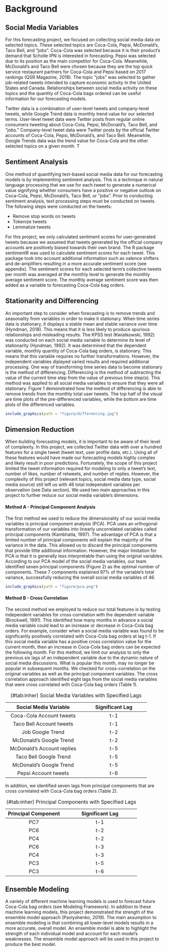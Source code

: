<!--
This is for including Chapter 1.  Notice that it's also good practice to name your chunk.  This will help you debug potential issues as you knit.  The chunk above is called intro and the one below is called background.  Feel free to change the name of the Rmd file as you wish, but don't forget to change it here from 01-background.Rmd.
-->

<!--
The {#background} text after the chapter declaration will allow us to link throughout the document back to the beginning of of the background section.  These labels will automatically be generated (if not specified) by changing the spaces to hyphens and capital letters to lowercase.  Look for the reference to this label at the beginning of Chapter 2.
-->

# Background {#background .unnumbered}

## Social Media Variables {.unnumbered}

For this forecasting project, we focused on collecting social media data on selected topics. These selected topics are Coca-Cola, Pepsi, McDonald’s, Taco Bell, and “jobs”.  Coca-Cola was selected because it is their product’s demand that Scholle IPN is interested in forecasting. Pepsi was selected due to its position as the main competitor for Coca-Cola.  Meanwhile, McDonald’s and Taco Bell were chosen because they are the top quick service restaurant partners for Coca-Cola and Pepsi based on 2017 rankings (QSR Magazine, 2018). The topic "jobs" was selected to gather job-related tweets intended to capture economic activity in the United States and Canada.  Relationships between social media activity on these topics and the quantity of Coca-Cola bags ordered can be useful information for our forecasting models.

Twitter data is a combination of user-level tweets and company-level tweets, while Google Trend data is monthly trend value for our selected terms.  User-level tweet data were Twitter posts from regular online consumers tweeting about Coca-Cola, Pepsi, McDonald’s, Taco Bell, and “jobs.”  Company-level tweet data were Twitter posts by the official Twitter accounts of Coca-Cola, Pepsi, McDonald’s, and Taco Bell.  Meanwhile, Google Trends data was the trend value for Coca-Cola and the other selected topics on a given month.  T

## Sentiment Analysis {.unnumbered}

One method of quantifying text-based social media data for our forecasting models is by implementing sentiment analysis.  This is a technique in natural language processing that we use for each tweet to generate a numerical value signifying whether consumers have a positive or negative outlook on Coca-Cola, Pepsi, McDonald’s, Taco Bell, or "jobs".  Prior to conducting sentiment analysis, text processing steps must be conducted on tweets. The following steps were conducted on the tweets:

* Remove stop words on tweets
* Tokenize tweets
* Lemmatize tweets   

For this project, we only calculated sentiment scores for user-generated tweets because we assumed that tweets generated by the official company accounts are positively biased towards their own brand.  The R package sentimentR was used to calculate sentiment scores for each tweet. This package took into account additional information such as valence shifters and de-amplifiers resulting in a more accurate sentiment score (see appendix).  The sentiment scores for each selected term’s collective tweets per month was averaged at the monthly level to generate the monthly average sentiment score.  The monthly average sentiment score was then added as a variable to forecasting Coca-Cola bag orders.

## Stationarity and Differencing {.unnumbered}
An important step to consider when forecasting is to remove trends and seasonality from variables in order to make it stationary.  When time series data is stationary, it displays a stable mean and stable variance over time (Hyndman, 2018).  This means that it is less likely to produce spurious relationships and misleading results.  The KPSS test (Kwiatkowski, 1992) was conducted on each social media variable to determine its level of stationarity (Hyndman, 1992).  It was determined that the dependent variable, monthly quantity of Coca-Cola bag orders, is stationary.  This means that this variable requires no further transformations.  However, the independent variables diplayed varied results and required additional processing.  One way of transforming time series data to become stationary is the method of differencing.  Differencing is the method of subtracting the value of the current time step from the value of previous time step(s).  This method was applied to all social media variables to ensure that they were all stationary.  Figure 1 demonstrated how the method of differencing is able to remove trends from the monthly total user tweets.  The top half of the visual are time plots of the pre-differenced variables, while the bottom are time plots of the differenced variables.

```r
include_graphics(path = "figure/differencing.jpg")
```

## Dimension Reduction {.unnumbered}
When building forecasting models, it is important to be aware of their level of complexity.  In this project, we collected Twitter data with over a hundred features for a single tweet (tweet text, user profile data, etc.).  Using all of these features would have made our forecasting models highly complex and likely result in poor predictions.  Fortunately, the scope of this project limited the tweet information required for modeling to only a tweet’s text, number of likes, number of retweets, and number of replies.  However, the complexity of this project (relevant topics, social media data type, social media source) still left us with 46 total independent variables per observation (see Data section).  We used two main approaches in this project to further reduce our social media variable’s dimensions.

#### Method A - Principal Component Analysis {.unnumbered} 
The first method we used to reduce the dimensionality of our social media variables is principal component analysis (PCA).  PCA uses an orthogonal transformation of our variables into linearly uncorrelated variables called principal components (Kambhatla, 1997).   The advantage of PCA is that a limited number of principal components will explain the majority of the variance in the data.  This allowed us to discard the principal components that provide little additional information.  However, the major limitation for PCA is that it is generally less interpretable than using the original variables.
According to our PCA model of the social media variables,  our team identified seven principal components (Figure 2) as the optimal number of components.  These 7 components explained 97% of the variable's total variance, successfully reducing the overall social media variables of 46.

```r
include_graphics(path = "figure/pca.png")
```

#### Method B - Cross Correlation {.unnumbered}
The second method we employed to reduce our total features is by testing independent variables for cross correlation with the dependent variable (Brockwell, 1991).  This identified how many months in advance a social media variable could lead to an increase or decrease in Coca-Cola bag orders. For example, consider when a social media variable was found to be significantly positively correlated with Coca-Cola bag orders at lag t-1.  If this social media variable has a positive cross correlation value for the current month, then an increase in Coca-Cola bag orders can be expected the following month. For this method, we limit our analysis to only the previous six lags of an independent variable due to the dynamic nature of social media discussions. What is popular this month, may no longer be popular in subsequent months. We checked for cross-correlation on the original variables as well as the principal component variables. The cross correlation approach identified eight lags from the social media variables that were cross correlated with Coca-Cola bag orders (Table 1).

--------------------------------------------------------------
  Social Media Variable                    Significant Lag   
--------------------------------  ---------------------------- 
  Coca-Cola  Account tweets                    t-1                     
  
  Taco Bell  Account tweets                    t-1                       
  
  Job Google Trend                             t-2                        
  
  McDonald’s Google Trend                      t-2
  
  McDonald’s Account replies                   t-5
  
  Taco Bell Google Trend                       t-5
  
  McDonald’s Google Trend                      t-5
  
  Pepsi Account tweets                         t-6
--------------------------------  ---------------------------- 
Table: (\#tab:inher) Social Media Variables with Specified Lags

In addition, we identified seven lags from principal components that are cross correlated with Coca-Cola bag orders (Table 2).  

----------------------------------------------------------
  Principal Component             Significant Lag   
------------------------- -------------------------------- 
           PC7                            t-1                     
  
           PC6                            t-2                          
  
           PC4                            t-2                         
  
           PC6                            t-3
  
           PC4                            t-3
  
           PC3                            t-5
  
           PC3                            t-6
------------------------- ----------------------------------------- 
Table: (\#tab:inher) Principal Components with Specified Lags

## Ensemble Modeling {.unnumbered}
A variety of different machine learning models is used to forecast future Coca-Cola bag orders (see Modeling Framework).  In addition to these machine learning models, this project demonstrated the strength of the ensemble model approach (Pavlyshenko, 2019). The main assumption to ensemble modeling is that combining all lower-level models results in a more accurate, overall model. An ensemble model is able to highlight the strength of each individual model and account for each model’s weaknesses.  The ensemble model approach will be used in this project to produce the best model.


\newpage
